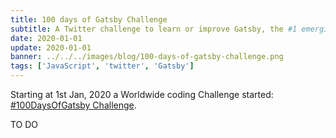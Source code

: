 ```yaml
---
title: 100 days of Gatsby Challenge
subtitle: A Twitter challenge to learn or improve Gatsby, the #1 emerging tech skill for 2020.
date: 2020-01-01
update: 2020-01-01
banner: ../../../images/blog/100-days-of-gatsby-challenge.png
tags: ['JavaScript', 'twitter', 'Gatsby']
---
```


Starting at 1st Jan, 2020 a Worldwide coding Challenge started: [#100DaysOfGatsby Challenge](https://twitter.com/hashtag/100DaysOfGatsby "100 Days of Gatsby Challenge").

TO DO